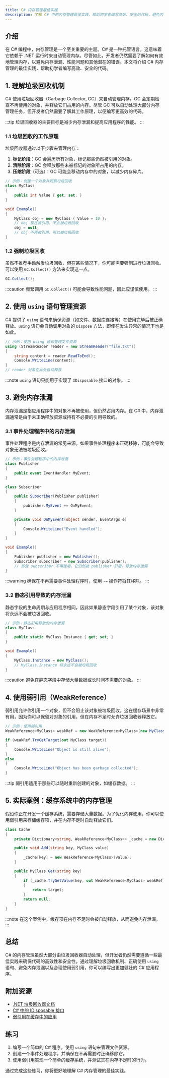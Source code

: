 ```yaml
---
title: C# 内存管理最佳实践
description: 了解 C# 中的内存管理最佳实践，帮助初学者编写高效、安全的代码，避免内存泄漏和其他常见问题。
---
```


## 介绍

在 C# 编程中，内存管理是一个至关重要的主题。C# 是一种托管语言，这意味着它依赖于 .NET 运行时来自动管理内存。尽管如此，开发者仍然需要了解如何有效地管理内存，以避免内存泄漏、性能问题和其他潜在的错误。本文将介绍 C# 内存管理的最佳实践，帮助初学者编写高效、安全的代码。

## 1. 理解垃圾回收机制

C# 使用垃圾回收器（Garbage Collector, GC）来自动管理内存。GC 会定期检查不再使用的对象，并释放它们占用的内存。尽管 GC 可以自动处理大部分内存管理任务，但开发者仍然需要了解其工作原理，以便编写更高效的代码。

:::tip
垃圾回收器的主要目标是减少内存泄漏和提高应用程序的性能。
:::

### 1.1 垃圾回收的工作原理

垃圾回收器通过以下步骤来管理内存：

1. **标记阶段**：GC 会遍历所有对象，标记那些仍然被引用的对象。
2. **清除阶段**：GC 会释放那些未被标记的对象所占用的内存。
3. **压缩阶段**（可选）：GC 可能会移动内存中的对象，以减少内存碎片。

```csharp
// 示例：创建一个对象并观察垃圾回收
class MyClass
{
    public int Value { get; set; }
}

void Example()
{
    MyClass obj = new MyClass { Value = 10 };
    // obj 现在被引用，不会被垃圾回收
    obj = null;
    // obj 不再被引用，可以被垃圾回收
}
```

### 1.2 强制垃圾回收

虽然不推荐手动触发垃圾回收，但在某些情况下，你可能需要强制进行垃圾回收。可以使用 `GC.Collect()` 方法来实现这一点。

```csharp
GC.Collect();
```

:::caution
频繁调用 `GC.Collect()` 可能会导致性能问题，因此应谨慎使用。
:::

## 2. 使用 `using` 语句管理资源

C# 提供了 `using` 语句来确保资源（如文件、数据库连接等）在使用完毕后被正确释放。`using` 语句会自动调用对象的 `Dispose` 方法，即使在发生异常的情况下也是如此。

```csharp
// 示例：使用 using 语句管理文件资源
using (StreamReader reader = new StreamReader("file.txt"))
{
    string content = reader.ReadToEnd();
    Console.WriteLine(content);
}
// reader 对象在此处自动释放
```

:::note
`using` 语句只能用于实现了 `IDisposable` 接口的对象。
:::

## 3. 避免内存泄漏

内存泄漏是指应用程序中的对象不再被使用，但仍然占用内存。在 C# 中，内存泄漏通常是由于未正确释放资源或持有不必要的引用导致的。

### 3.1 事件处理程序中的内存泄漏

事件处理程序是内存泄漏的常见来源。如果事件处理程序未正确移除，可能会导致对象无法被垃圾回收。

```csharp
// 示例：事件处理程序中的内存泄漏
class Publisher
{
    public event EventHandler MyEvent;
}

class Subscriber
{
    public Subscriber(Publisher publisher)
    {
        publisher.MyEvent += OnMyEvent;
    }

    private void OnMyEvent(object sender, EventArgs e)
    {
        Console.WriteLine("Event handled");
    }
}

void Example()
{
    Publisher publisher = new Publisher();
    Subscriber subscriber = new Subscriber(publisher);
    // 即使 subscriber 不再使用，它仍然被 publisher 引用，导致内存泄漏
}
```

:::warning
确保在不再需要事件处理程序时，使用 `-=` 操作符将其移除。
:::

### 3.2 静态引用导致的内存泄漏

静态字段的生命周期与应用程序相同，因此如果静态字段引用了某个对象，该对象将永远不会被垃圾回收。

```csharp
// 示例：静态引用导致的内存泄漏
class MyClass
{
    public static MyClass Instance { get; set; }
}

void Example()
{
    MyClass.Instance = new MyClass();
    // MyClass.Instance 将永远不会被垃圾回收
}
```

:::caution
避免在静态字段中存储大量数据或长时间不需要的对象。
:::

## 4. 使用弱引用（WeakReference）

弱引用允许你引用一个对象，但不会阻止该对象被垃圾回收。这在缓存场景中非常有用，因为你可以保留对对象的引用，但在内存不足时允许垃圾回收器释放它。

```csharp
// 示例：使用弱引用
WeakReference<MyClass> weakRef = new WeakReference<MyClass>(new MyClass());

if (weakRef.TryGetTarget(out MyClass target))
{
    Console.WriteLine("Object is still alive");
}
else
{
    Console.WriteLine("Object has been garbage collected");
}
```

:::tip
弱引用适用于那些可以随时重新创建的对象，如缓存数据。
:::

## 5. 实际案例：缓存系统中的内存管理

假设你正在开发一个缓存系统，需要存储大量数据。为了优化内存使用，你可以使用弱引用来存储缓存项，并在内存不足时自动释放它们。

```csharp
class Cache
{
    private Dictionary<string, WeakReference<MyClass>> _cache = new Dictionary<string, WeakReference<MyClass>>();

    public void Add(string key, MyClass value)
    {
        _cache[key] = new WeakReference<MyClass>(value);
    }

    public MyClass Get(string key)
    {
        if (_cache.TryGetValue(key, out WeakReference<MyClass> weakRef) && weakRef.TryGetTarget(out MyClass target))
        {
            return target;
        }
        return null;
    }
}
```

:::note
在这个案例中，缓存项在内存不足时会被自动释放，从而避免内存泄漏。
:::

## 总结

C# 的内存管理虽然大部分由垃圾回收器自动处理，但开发者仍然需要遵循一些最佳实践来确保代码的高效性和安全性。通过理解垃圾回收机制、正确使用 `using` 语句、避免内存泄漏以及合理使用弱引用，你可以编写出更加健壮的 C# 应用程序。

## 附加资源

- [.NET 垃圾回收器文档](https://docs.microsoft.com/en-us/dotnet/standard/garbage-collection/)
- [C# 中的 IDisposable 接口](https://docs.microsoft.com/en-us/dotnet/api/system.idisposable)
- [弱引用在缓存中的应用](https://docs.microsoft.com/en-us/dotnet/api/system.weakreference)

## 练习

1. 编写一个简单的 C# 程序，使用 `using` 语句来管理文件资源。
2. 创建一个事件处理程序，并确保在不再需要时正确移除它。
3. 使用弱引用实现一个简单的缓存系统，并测试其在内存不足时的行为。

通过完成这些练习，你将更好地理解 C# 内存管理的最佳实践。